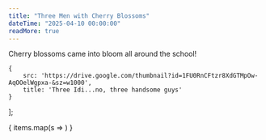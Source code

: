 ```yaml
---
title: "Three Men with Cherry Blossoms"
dateTime: "2025-04-10 00:00:00"
readMore: true
---
```


Cherry blossoms came into bloom all around the school!



    {
        src: 'https://drive.google.com/thumbnail?id=1FU0RnCFtzr8XdGTMpOw-AqOOelWgpxa-&sz=w1000',
        title: 'Three Idi...no, three handsome guys'
    }
];

<div className='mt-6 grid grid-cols-1'>
{
    items.map(s => <PhotoItem title={s.title} src={s.src}/>)
}
</div>


